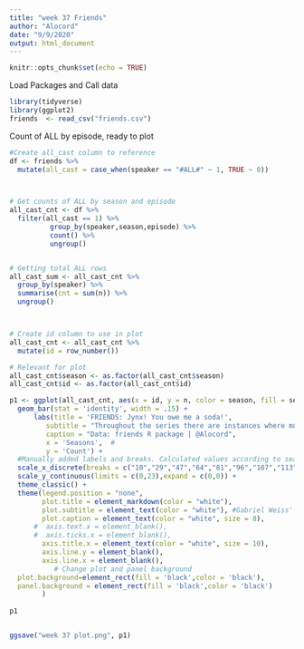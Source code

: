 ---
title: "week 37 Friends"
author: "Alocord"
date: "9/9/2020"
output: html_document
---

```{r setup, include=FALSE}
knitr::opts_chunk$set(echo = TRUE)
```






Load Packages and Call data
```{r}
library(tidyverse)
library(ggplot2)
friends  <- read_csv("friends.csv")

```






Count of ALL by episode, ready to plot
```{r}

#Create all_cast column to reference 
df <- friends %>% 
  mutate(all_cast = case_when(speaker == "#ALL#" ~ 1, TRUE ~ 0))



# Get counts of ALL by season and episode
all_cast_cnt <- df %>% 
  filter(all_cast == 1) %>%
          group_by(speaker,season,episode) %>% 
          count() %>% 
          ungroup()


# Getting total ALL rows
all_cast_sum <- all_cast_cnt %>% 
  group_by(speaker) %>% 
  summarise(cnt = sum(n)) %>% 
  ungroup()



# Create id column to use in plot
all_cast_cnt <- all_cast_cnt %>% 
  mutate(id = row_number())

# Relevant for plot
all_cast_cnt$season <- as.factor(all_cast_cnt$season)
all_cast_cnt$id <- as.factor(all_cast_cnt$id)


```

```{r}

p1 <- ggplot(all_cast_cnt, aes(x = id, y = n, color = season, fill = season)) +
  geom_bar(stat = 'identity', width = .15) + 
      labs(title = 'FRIENDS: Jynx! You owe me a soda!',
         subtitle = "Throughout the series there are instances where multiple Friends say the same thing simultaneously.\nIn total, the cast participated in this behavior at least 347 times. Below is the number of times\nthe cast speaks together across episodes, with less happening as the show goes on.",
         caption = "Data: friends R package | @Alocord",
         x = 'Seasons',  #
         y = 'Count') +
  #Manually added labels and breaks. Calculated values according to season episode midpoint
  scale_x_discrete(breaks = c("10","29","47","64","81","96","107","113","119","126"), labels = c("1","2","3","4","5","6","7","8","9","10")) +
  scale_y_continuous(limits = c(0,23),expand = c(0,0)) + 
  theme_classic() +
  theme(legend.position = "none",
        plot.title = element_markdown(color = "white"),
        plot.subtitle = element_text(color = "white"), #Gabriel Weiss' Friends Font
        plot.caption = element_text(color = "white", size = 8),
      #  axis.text.x = element_blank(),
      #  axis.ticks.x = element_blank(),
        axis.title.x = element_text(color = "white", size = 10),
        axis.line.y = element_blank(),
        axis.line.x = element_blank(),
           # Change plot and panel background
  plot.background=element_rect(fill = 'black',color = 'black'),
  panel.background = element_rect(fill = 'black',color = 'black')
        )
  
p1


ggsave("week 37 plot.png", p1)


```

